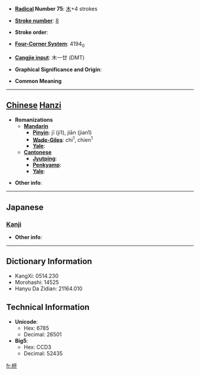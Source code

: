 * '''[[Wiktionary:Chinese radical index| Radical]] Number 75''': [[Wiktionary:Chinese radical index 木|木]]+4 strokes

* '''[[Wiktionary:Chinese total strokes index|Stroke number]]''': [[Wiktionary:Chinese total strokes index 8|8]]

* '''Stroke order''': 

* '''[[Wiktionary:Chinese four corner index|Four-Corner System]]''': 4194<sub>0</sub>

* '''[[Wiktionary:Chinese Cangjie index|Cangjie input]]''': 木一廿 (DMT)

* '''Graphical Significance and Origin''': 

* '''Common Meaning'''

----

== [[Chinese]] [[Hanzi]] ==

* '''Romanizations'''
** '''[[Mandarin]]'''
*** '''[[Pinyin]]''': jī (ji1), jiān (jian1)
*** '''[[Wade-Giles]]''': chi<sup>1</sup>, chien<sup>1</sup>
*** '''[[Yale]]''': 
** '''[[Cantonese]]'''
*** '''[[Jyutping]]''':
*** '''[[Penkyamp]]''': 
*** '''[[Yale]]''': 

* '''Other info''': 

----

==Japanese==
===[[Kanji]]===
{{kanji|on readings=[[けい]] (kei), [[けん]] (ken)
|kun readings=[[とがた]] (togata), [[ひじき]] (hijiki)
}}

* '''Other info''':  

----

== Dictionary Information ==

* KangXi: 0514.230
* Morohashi: 14525
* Hanyu Da Zidian: 21164.010

== Technical Information ==

* '''Unicode''':
** Hex: 6785
** Decimal: 26501
* '''Big5''':
** Hex: CCD3
** Decimal: 52435

[[fr:枅]]